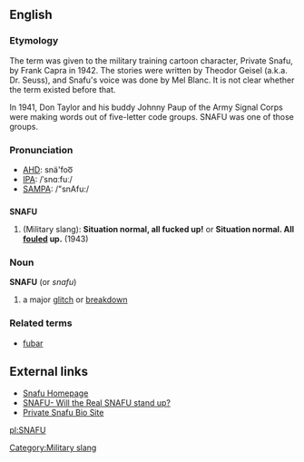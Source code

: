 ==English==

===Etymology===
The term was given to the military training cartoon character, Private Snafu, by Frank Capra in 1942.  The stories were written by Theodor Geisel (a.k.a. Dr. Seuss), and Snafu's voice was done by Mel Blanc.  It is not clear whether the term existed before that.

In 1941, Don Taylor and his buddy Johnny Paup of the Army Signal Corps were making words out of five-letter code groups. SNAFU was one of those groups. 

===Pronunciation===
*[[w:AHD|AHD]]: snä'foo͞
*[[w:IPA|IPA]]: /ˈsnɑːfuː/
*[[w:SAMPA|SAMPA]]: /"snAfu:/

==={{acronym}}===
'''SNAFU'''
#(Military slang): '''Situation normal, all fucked up!''' or '''Situation normal.  All [[foul]]ed up.''' (1943)

===Noun===
'''SNAFU'''  (or ''snafu'')
# a major [[glitch]] or [[breakdown]]

===Related terms===
*[[fubar]]

==External links==
*[http://www.snafu.com/Snafu/SnafuStory.html/ Snafu Homepage]
*[http://www.pahrahdiseonline.com/SNAFU.htm/ SNAFU- Will the Real SNAFU stand up?]
*[http://www.tultw.com/bios/snafu.htm/ Private Snafu Bio Site]

[[Category:Military slang]]

[[pl:SNAFU]]